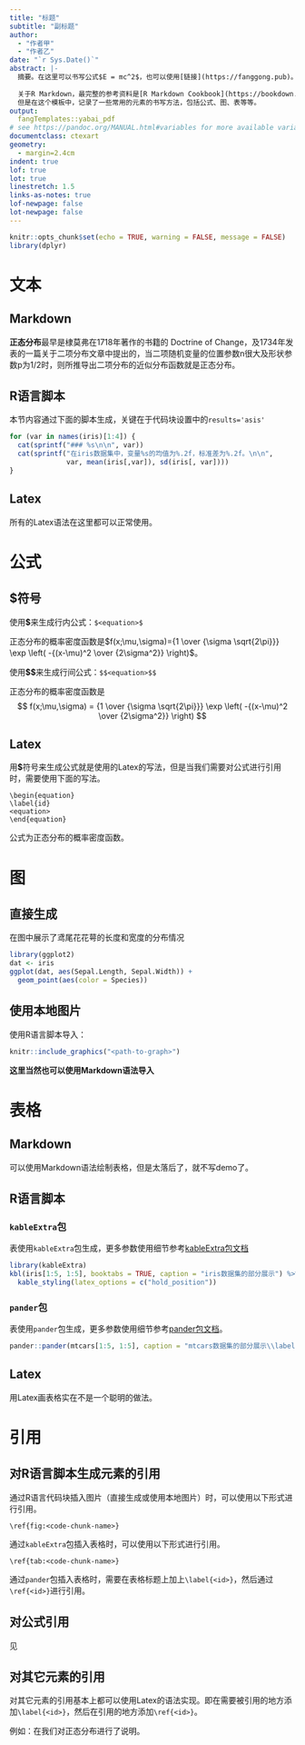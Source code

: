 ```yaml
---
title: "标题"
subtitle: "副标题"
author: 
  - "作者甲"
  - "作者乙"
date: "`r Sys.Date()`"
abstract: |-
  摘要。在这里可以书写公式$E = mc^2$，也可以使用[链接](https://fanggong.pub)。
  
  关于R Markdown，最完整的参考资料是[R Markdown Cookbook](https://bookdown.org/yihui/rmarkdown-cookbook/)，
  但是在这个模板中，记录了一些常用的元素的书写方法，包括公式、图、表等等。
output:
  fangTemplates::yabai_pdf
# see https://pandoc.org/MANUAL.html#variables for more available variables
documentclass: ctexart
geometry:
  - margin=2.4cm
indent: true
lof: true
lot: true
linestretch: 1.5
links-as-notes: true
lof-newpage: false
lot-newpage: false
---
```


```r
knitr::opts_chunk$set(echo = TRUE, warning = FALSE, message = FALSE)
library(dplyr)
```

# 文本

## Markdown

\label{start}
**正态分布**最早是棣莫弗在1718年著作的书籍的 Doctrine of Change，及1734年发表的一篇关于二项分布文章中提出的，当二项随机变量的位置参数n很大及形状参数p为1/2时，则所推导出二项分布的近似分布函数就是正态分布。

## R语言脚本

本节内容通过下面的脚本生成，关键在于代码块设置中的`results='asis'`
```r
for (var in names(iris)[1:4]) {
  cat(sprintf("### %s\n\n", var))
  cat(sprintf("在iris数据集中，变量%s的均值为%.2f，标准差为%.2f。\n\n",
              var, mean(iris[,var]), sd(iris[, var])))
}
```

## Latex

所有的Latex语法在这里都可以正常使用。

# 公式{#formula}

## **\$**符号

使用**\$**来生成行内公式：`$<equation>$`

正态分布的概率密度函数是$f(x;\mu,\sigma)={1 \over {\sigma \sqrt{2\pi}}} \exp \left( -{(x-\mu)^2 \over {2\sigma^2}} \right)$。

使用**\$\$**来生成行间公式：`$$<equation>$$`

正态分布的概率密度函数是 
$$
f(x;\mu,\sigma) = {1 \over {\sigma \sqrt{2\pi}}} \exp \left( -{(x-\mu)^2 \over {2\sigma^2}} \right) 
$$ 

## Latex {#equ-ref}

用**\$**符号来生成公式就是使用的Latex的写法，但是当我们需要对公式进行引用时，需要使用下面的写法。
```{}
\begin{equation}
\label{id}
<equation>
\end{equation}
```

公式\ref{eq:norm}为正态分布的概率密度函数。

\begin{equation}
\label{eq:norm}
f(x;\mu,\sigma) = {1 \over {\sigma \sqrt{2\pi}}} \exp \left( -{(x-\mu)^2 \over {2\sigma^2}} \right) 
\end{equation}

# 图

## 直接生成

在图\ref{fig:iris-dis}中展示了鸢尾花花萼的长度和宽度的分布情况

```r
library(ggplot2)
dat <- iris
ggplot(dat, aes(Sepal.Length, Sepal.Width)) +
  geom_point(aes(color = Species))
```

## 使用本地图片

使用R语言脚本导入：
```r
knitr::include_graphics("<path-to-graph>")
```

**这里当然也可以使用Markdown语法导入**

# 表格

## Markdown

可以使用Markdown语法绘制表格，但是太落后了，就不写demo了。

## R语言脚本

### `kableExtra`包

表\ref{tab:iris}使用`kableExtra`包生成，更多参数使用细节参考[kableExtra包文档](https://haozhu233.github.io/kableExtra/awesome_table_in_pdf.pdf)

```r
library(kableExtra)
kbl(iris[1:5, 1:5], booktabs = TRUE, caption = "iris数据集的部分展示") %>% 
  kable_styling(latex_options = c("hold_position"))
```

### `pander`包

表\ref{mtcars}使用`pander`包生成，更多参数使用细节参考[pander包文档](https://rapporter.github.io/pander/)。

```r
pander::pander(mtcars[1:5, 1:5], caption = "mtcars数据集的部分展示\\label{mtcars}")
```

## Latex

用Latex画表格实在不是一个聪明的做法。

# 引用

## 对R语言脚本生成元素的引用

通过R语言代码块插入图片（直接生成或使用本地图片）时，可以使用以下形式进行引用。
```{}
\ref{fig:<code-chunk-name>}
```

通过`kableExtra`包插入表格时，可以使用以下形式进行引用。
```{}
\ref{tab:<code-chunk-name>}
```

通过`pander`包插入表格时，需要在表格标题上加上`\label{<id>}`，然后通过`\ref{<id>}`进行引用。

## 对公式引用

见\ref{equ-ref}

## 对其它元素的引用

对其它元素的引用基本上都可以使用Latex的语法实现。即在需要被引用的地方添加`\label{<id>}`，然后在引用的地方添加`\ref{<id>}`。

例如：在\ref{start}我们对正态分布进行了说明。

